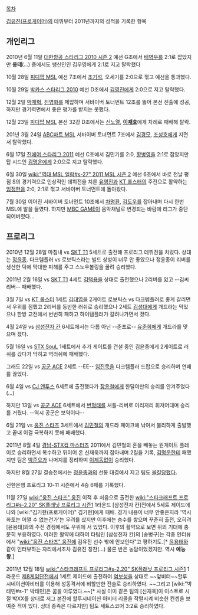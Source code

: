 [[목차]]

[[김유진(프로게이머)]]의 데뷔부터 2011년까지의 성적을 기록한 항목

== 개인리그 ==

2010년 6월 11일 [[대한항공 스타리그 2010 시즌 2]] 예선 G조에서 [[배병우]]를 2:1로 잡았지만 '''웅테'''(…) 중에서도 쌩신인인 김우영에게 2:1로 지고 탈락했다

10월 28일 [[피디팝 MSL]] 예선 7조에서 [[조기석]], 오세기를 2:0으로 꺾고 예선을 통과했다.

10월 29일 [[박카스 스타리그 2010]] 예선 D조에서 [[김영진]]에게 2:0으로 지고 탈락했다.

12월 2일 [[박재혁]], [[진영화]]를 제압하며 서바이버 토너먼트 12조를 뚫어 본선 진출에 성공, 하지만 경기력면에서 좋은 평가를 받지는 못했다. 

12월 23일 [[피디팝 MSL]] 본선 32강 D조에서는 [[신노열]], '''[[이재호]]'''에게 차례로 패배해 탈락.

201년 3월 24일 [[ABC마트 MSL]] 서바이버 토너먼트 7조에서 [[김경모]], [[조성호]]에게 지면서 탈락했다.

6월 17일 [[진에어 스타리그 2011]] 예선 C조에서 김민기를 2:0, [[황병영]]을 2:1로 잡았지만 탑 시드인 [[김명운]]에게 2:0으로 지고 탈락했다.

6월 30일 [[wiki:"역대 MSL 일람#s-27" 2011 MSL 시즌 2]] 예선 6조에서 바로 전날 평점 S의 경기력으로 인상적인 데뷔전을 치른 [[유영진]]과 [[KT 롤스터]]의 주전으로 활약하는 [[임정현]]을 2:0, 2:1로 꺾고 서바이버 토너먼트에 돌아왔다.

7월 30일 이어진 서바이버 토너먼트 10조에서 [[차명환]], [[김도우]]를 잡아내며 다시 한번 MSL에 발을 들였다. 하지만 [[MBC GAME]]이 음악채널로 변경되는 바람에 리그가 중단되어버렸다…

== 프로리그 ==

2010년 12월 28일 마침내 vs [[SKT T1]] 5세트로 출전해 프로리그 데뷔전을 치렀다. 상대는 [[정윤종]]. 다크템플러 vs 로보틱스라는 빌드 상성이 너무 안 좋았으나 정윤종이 리버를 생산한 덕에 막대한 피해를 주고 스노우볼링을 굴려 승리했다.

2011년 2월 16일 vs [[SKT T1]] 4세트 [[김택용]]을 상대로 출전했으나 2리버를 잃고 --김씨리버-- 패배했다.

3월 7일 vs [[KT 롤스터]] 1세트 [[김대엽]]을 2게이트 로보틱스 vs 다크템플러로 좋게 갈리면서 우위를 점했고 2리버를 동반한 러쉬로 승리했으나 2세트 [[김성대]]에게 개드라는 막았으나 한방 교전에서 번번히 패하고 하이템플러가 갈려나가면서 졌다.

4월 24일 vs [[삼성전자 칸]] 6세트에서는 다름 아닌 --준프로-- [[유준희]]에게 개드라를 맞으며 졌다.

5월 16일 vs [[STX SouL]] 1세트에서 추가 게이트를 건설 중인 김윤중에게 2게이트로 러쉬를 갔다가 막히고 역러쉬에 패배했다.

그래도 22일 vs [[공군 ACE]] 2세트 --EE-- [[임진묵]]을 다크템플러 드랍으로 승리하며 연패를 끊었다.

6월 4일 vs [[CJ 엔투스]] 6세트에 출전했다가 [[장윤철]]에게 한달여만의 승리를 안겨주었다(…)

하지만 13일 vs [[공군 ACE]] 6세트에서 [[변형태]]를 셔틀-리버로 이리저리 휘저어대며 승리를 거뒀다. --역시 공군은 보약이다--

6월 21일 vs [[웅진 스타즈]] 3세트에서 [[김민철]]의 개드라 페이크에 낚여서 불리하게 출발했고 끝내 이걸 극복하지 못해 패배했다.

2011년 8월 4일 [[경남-STX컵 마스터즈]] 2011에서 김민철의 혼을 빼놓는 원게이트 플레이로 승리하면서 복수하고 뒤이어 온 신재욱까지 잡아내며 2킬을 기록, [[김명운]]한테 패했지만 팀은 [[박준오]]가 나머지를 정리하며 [[이제동]]없이 승리했다.

하지만 8월 27일 결승전에서는 [[정윤종]]과의 선봉 대결에서 지고 팀도 [[올킬]]당했다.

신한은행 프로리그 10-11 시즌에서 4승 6패를 기록했다.

11월 27일 [[wiki:"웅진 스타즈" 웅진]] 이적 후 처음으로 출전한 [[wiki:"스타크래프트 프로리그#s-2.20" SK플래닛 프로리그 시즌1]] 1라운드 [삼성전자 칸]전에서 5세트 제이드에 나와 [wiki:"김기현(프로게이머)" 김기현]에게 패배. 경기 내용이 너무 안좋은지라 '역시 화토는 어쩔 수 없는건가'는 우려를 샀지만 이후에는 승수를 쌓으며 꾸준히 출전, 오히려 [윤용태]와의 주전 경쟁에서도 우위에 서 있었다. 이후의 활약으로 보면 위의 기대에 충분히 부응하였다. 이러한 활약에 대하여 타팀인 [삼성전자 칸]의 [송병구]는 각종 인터뷰에서 "[[wiki:"웅진 스타즈" 웅진]]에 김유진 선수 밖에 안보인다"고 평하기도.[* [[윤용태]]와 같이 인터뷰하는 자리에서조차 김유진 칭찬(...) 물론 반은 농담이었겠지만. 역시 '''예능왕'''.]

2011년 12월 18일 [[wiki:"스타크래프트 프로리그#s-2.20" SK플래닛 프로리그 시즌1]] 1라운드 [[제8게임단]]전에서 1세트 제이드에 출전하여 [[염보성]]을 상대로 ~~앞비터~~할루시네이션아비터를 이용해 성동격서에 비할만한 전술로 승리하였다. ~~그리고 [wiki:"박태민#s-1" 박태민]은 꿈을 이루었다.~~[* 사실 이미 같은 팀의 [신재욱]이 이스트로 시절 박XX를 상대로 저그 본진에 할루시네이션 아비터 리콜을 작렬시켜 비슷한 컨셉을 보여준 적이 있다. 상대 종족은 다르지만] 팀도 세트스코어 3:2로 승리하였다.
